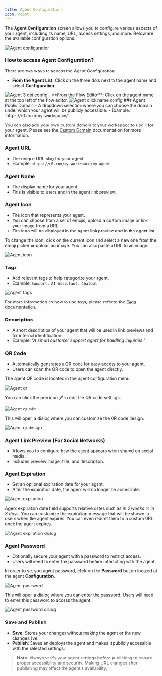 ```yaml
---
title: Agent Configuration
icon: robot
---
```


The **Agent Configuration** screen allows you to configure various aspects of your agent, including its name, URL, access settings, and more. Below are the available configuration options:

<Frame style={{ maxWidth: '800px' }}>
  <img src="/images/agent-settings/agent-settings.png" alt="Agent configuration" />
</Frame>

### How to access Agent Configuration?

There are two ways to access the Agent Configuration::
- **From the Agent List**: Click on the three dots next to the agent name and select **Configuration**.
<Frame style={{ maxWidth: '600px' }}>
  <img src="/images/agent-settings/agent-3dot-settings.png" alt="Agent 3 dot config" />
</Frame>
- **From the Flow Editor**: Click on the agent name at the top left of the flow editor.
<Frame style={{ maxWidth: '600px' }}>
  <img src="/images/agent-settings/click-agent-name.png" alt="Agent click name config" />
</Frame>
### Agent Public Domain
- A dropdown selection where you can choose the domain under which your agent will be publicly accessible.
- Example: `https://r0.com/my-workspace/`

You can also add your own custom domain to your workspace to use it for your agent. Please see the [Custom Domain](/workspace/domains) documentation for more information.

### Agent URL
- The unique URL slug for your agent.
- Example: `https://r0.com/my-workspace/my-agent`

### Agent Name
- The display name for your agent.
- This is visible to users and in the agent link preview.

### Agent Icon
- The icon that represents your agent.
- You can choose from a set of emojis, upload a custom image or link your image from a URL.
- The icon will be displayed in the agent link preview and in the agent list.

To change the icon, click on the current icon and select a new one from the emoji picker or upload an image. You can also paste a URL to an image.

<Frame style={{ maxWidth: '600px' }}>
  <img src="/images/agent-settings/agent-icon.png" alt="Agent icon" />
</Frame>



### Tags
- Add relevant tags to help categorize your agent.
- Example: `Support, AI Assistant, Chatbot`

<Frame style={{ maxWidth: '600px' }}>
  <img src="/images/agent-settings/agent-tags.png" alt="Agent tags" />
</Frame>

For more information on how to use tags, please refer to the [Tags](/workspace/tags) documentation.

### Description
- A short description of your agent that will be used in link previews and for internal identification.
- Example: *"A smart customer support agent for handling inquiries."*


### QR Code
- Automatically generates a QR code for easy access to your agent.
- Users can scan the QR code to open the agent directly.

The agent QR code is located in the agent configuration menu. 
<Frame style={{ maxWidth: '600px' }}>
  <img src="/images/agent-settings/qr-code-dialog.png" alt="Agent qr" />
</Frame>

You can click the pen icon 🖊️ to edit the QR code settings.
<Frame style={{ maxWidth: '400px' }}>
  <img src="/images/agent-settings/agent-qr-code-edit.png" alt="Agent qr edit" />
</Frame>

This will open a dialog where you can customize the QR code design.
<Frame style={{ maxWidth: '400px' }}>
  <img src="/images/agent-settings/qr-code-design.png" alt="Agent qr design" />
</Frame>

### Agent Link Preview (For Social Networks)
- Allows you to configure how the agent appears when shared on social media.
- Includes preview image, title, and description.

### Agent Expiration
- Set an optional expiration date for your agent. 
- After the expiration date, the agent will no longer be accessible.

<Frame style={{ maxWidth: '400px' }}>
  <img src="/images/agent-settings/agent-expiration.png" alt="Agent expiration" />
</Frame>

Agent expiration date field supports relative dates such as *in 2 weeks* or *in 3 days*.
You can customize the expiration message that will be shown to users when the agent expires. You can even rediret them to a custom URL once the agent expires.

<Frame style={{ maxWidth: '400px' }}>
  <img src="/images/agent-settings/agent-expiration-dialog.png" alt="Agent expiration dialog" />
</Frame>


### Agent Password
- Optionally secure your agent with a password to restrict access.
- Users will need to enter the password before interacting with the agent.

In order to set you agent password, click on the **Password** button located at the agent **Configuration**. 

<Frame style={{ maxWidth: '400px' }}>
  <img src="/images/agent-settings/agent-password.png" alt="Agent password" />
</Frame>

This will open a dialog where you can enter the password. Users will need to enter this password to access the agent.
<Frame style={{ maxWidth: '400px' }}>
  <img src="/images/agent-settings/agent-password-dialog.png" alt="Agent password dialog" />
</Frame>


### Save and Publish
- **Save**: Stores your changes without making the agent or the new changes live.
- **Publish**: Saves an deploys the agent and makes it publicly accessible with the selected settings.

> **Note**: Always verify your agent settings before publishing to ensure proper accessibility and security. Making URL changes after publishing may affect the agent's availability.



